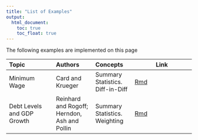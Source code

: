 ```yaml
---
title: "List of Examples"
output:
  html_document:
    toc: true
    toc_float: true
---
```




The following examples are implemented on this page

| Topic | Authors |Concepts | Link |
|:------|:-----|:-----|---------|
| Minimum Wage | Card and Krueger | Summary Statistics. Diff-in-Diff | [Rmd](https://datasquad.github.io/ECLR/Ex/CardKrueger.html) | 
| Debt Levels and GDP Growth | Reinhard and Rogoff; Herndon, Ash and Pollin | Summary Statistics. Weighting | [Rmd](https://datasquad.github.io/ECLR/Ex/RogoffReinhard.html) | 
